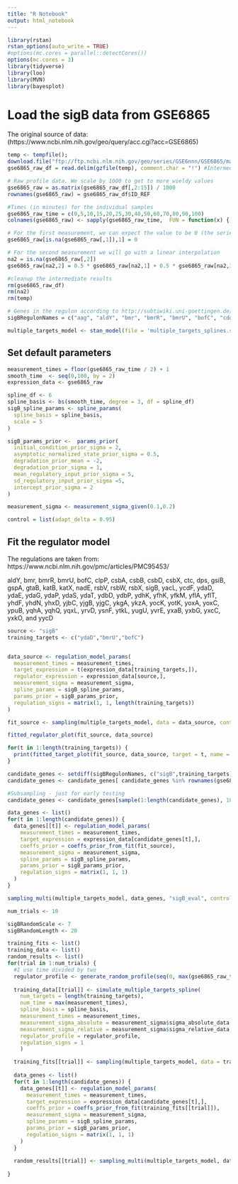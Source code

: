 ```yaml
---
title: "R Notebook"
output: html_notebook
---
```



```r
library(rstan)
rstan_options(auto_write = TRUE)
#options(mc.cores = parallel::detectCores())
options(mc.cores = 3)
library(tidyverse)
library(loo)
library(MVN)
library(bayesplot)
```


# Load the sigB data from GSE6865

The original source of data: (https://www.ncbi.nlm.nih.gov/geo/query/acc.cgi?acc=GSE6865)

```r
temp <- tempfile();
download.file("ftp://ftp.ncbi.nlm.nih.gov/geo/series/GSE6nnn/GSE6865/matrix/GSE6865_series_matrix.txt.gz", temp)
gse6865_raw_df = read.delim(gzfile(temp), comment.char = "!") #Intermediate data frame representation

# Raw profile data. We scale by 1000 to get to more wieldy values
gse6865_raw = as.matrix(gse6865_raw_df[,2:15]) / 1000
rownames(gse6865_raw) = gse6865_raw_df$ID_REF

#Times (in minutes) for the individual samples
gse6865_raw_time = c(0,5,10,15,20,25,30,40,50,60,70,80,90,100)
colnames(gse6865_raw) <- sapply(gse6865_raw_time,  FUN = function(x) { paste0(x,"min")})

# For the first measurement, we can expect the value to be 0 (the series are from germination)
gse6865_raw[is.na(gse6865_raw[,1]),1] = 0

# For the second measurement we will go with a linear interpolation
na2 = is.na(gse6865_raw[,2])
gse6865_raw[na2,2] = 0.5 * gse6865_raw[na2,1] + 0.5 * gse6865_raw[na2,3]

#cleanup the intermediate results
rm(gse6865_raw_df)
rm(na2)
rm(temp)

# Genes in the regulon according to http://subtiwiki.uni-goettingen.de/wiki/index.php/SigB_regulon as of 2017-02-09
sigBRegulonNames = c("aag", "aldY", "bmr", "bmrR", "bmrU", "bofC", "cdd", "chaA", "clpC", "clpP", "corA", "csbA", "csbB", "csbC", "csbD", "csbX", "ctc", "ctsR", "cypC", "disA", "dps", "era", "gabD", "gsiB", "gspA", "gtaB", "guaD", "hpf", "iolW", "ispD", "ispF", "katE", "katX", "mcsA", "mcsB", "mgsR", "mhqO", "mhqP", "nadE", "nhaX", "ohrB", "opuE", "phoP", "phoR", "plsC", "radA", "rnr", "rpmEB", "rsbRD", "rsbV", "rsbW", "rsbX",  "sodA", "spo0E", "spoVC", "spx", "trxA", "yaaH", "yaaI", "yacL", "ybyB", "ycbP", "ycdF", "ycdG", "yceC", "yceD", "yceE", "yceF", "yceG", "yceH", "ydaD", "ydaE", "ydaF", "ydaG", "ydaJ", "ydaK", "ydaL", "ydaM", "ydaN", "ydaP", "ydaS", "ydaT", "ydbD", "ydeC", "ydhK", "yerD", "yfhD", "yfhE", "yfhF", "yfhK", "yfhL", "yfhM", "yfkD", "yfkH", "yfkI", "yfkJ", "yfkM", "yfkS", "yfkT", "yflA", "yflH", "yflT", "ygxB", "yhcM", "yhdF", "yhdN", "yhxD", "yitT", "yjbC", "yjgB", "yjgC", "yjgD", "yjzE", "ykgA", "ykgB", "ykuT", "ykzI", "ylxP", "ymzB", "yoaA", "yocB", "yocK", "yoxB", "yoxC", "ypuB", "ypuC", "ypuD", "yqhB", "yqhP", "yqhQ", "yqjL", "yraA", "ysdB", "ysnF", "ytaB", "ytkL", "ytxG", "ytxH", "ytxJ", "yugU", "yuzA", "yvaK", "yvgN", "yvgO", "yvrE", "ywiE", "ywjC", "ywlB", "ywmE", "ywmF", "ywsB", "ywtG", "ywzA", "yxaB", "yxbG", "yxiS", "yxjI", "yxjJ", "yxkO", "yxnA", "yxzF", "yycD", "yczO", "ydaC", "yebE", "yebG", "yflD", "yflB", "yisP", "ipi", "yjlB", "ykzN", "spo0E", "yktC", "ykzC", "rbfA", "ytkC", "ytiB", "menC", "menE", "yuzH", "yvbG", "yvzE", "ywsA", "ywjA", "yydC", "yyzG", "yyzH", "yybO")


```
```r
multiple_targets_model <- stan_model(file = 'multiple_targets_splines.stan')

```


## Set default parameters
```r
measurement_times = floor(gse6865_raw_time / 2) + 1
smooth_time  <- seq(0,100, by = 2)
expression_data <- gse6865_raw

spline_df <- 6
spline_basis <- bs(smooth_time, degree = 3, df = spline_df)
sigB_spline_params <- spline_params(
  spline_basis = spline_basis,
  scale = 5
)

sigB_params_prior <-  params_prior(
  initial_condition_prior_sigma = 2,
  asymptotic_normalized_state_prior_sigma = 0.5,
  degradation_prior_mean = -2,
  degradation_prior_sigma = 1,
  mean_regulatory_input_prior_sigma = 5,
  sd_regulatory_input_prior_sigma =5,
  intercept_prior_sigma = 2
)

measurement_sigma <- measurement_sigma_given(0.1,0.2)

control = list(adapt_delta = 0.95)
```


## Fit the regulator model
The regulations are taken from:
https://www.ncbi.nlm.nih.gov/pmc/articles/PMC95453/

aldY, bmr, bmrR, bmrU, bofC, clpP, csbA, csbB, csbD, csbX, ctc, dps, gsiB, gspA, gtaB, katB, katX, nadE, rsbV, rsbW, rsbX, sigB, yacL, ycdF, ydaD, ydaE, ydaG, ydaP, ydaS, ydaT, ydbD, ydbP, ydhK, yfhK, yfkM, yflA, yflT, yhdF, yhdN, yhxD, yjbC, yjgB, yjgC, ykgA, ykzA, yocK, yotK, yoxA, yoxC, ypuB, yqhA, yqhQ, yqxL, yrvD, ysnF, ytkL, yugU, yvrE, yxaB, yxbG, yxcC, yxkO, and yycD

```r
source <- "sigB"
training_targets <- c("ydaD","bmrU","bofC")


data_source <- regulation_model_params(
  measurement_times = measurement_times,
  target_expression = t(expression_data[training_targets,]),
  regulator_expression = expression_data[source,],
  measurement_sigma = measurement_sigma,
  spline_params = sigB_spline_params,
  params_prior = sigB_params_prior,
  regulation_signs = matrix(1, 1, length(training_targets))
)

fit_source <- sampling(multiple_targets_model, data = data_source, control = control)

fitted_regulator_plot(fit_source, data_source)

for(t in 1:length(training_targets)) {
  print(fitted_target_plot(fit_source, data_source, target = t, name = training_targets[t]))
}
```

```r
candidate_genes <- setdiff(sigBRegulonNames, c("sigB",training_targets))
candidate_genes <- candidate_genes[ candidate_genes %in% rownames(gse6865_raw)]

#Subsampling - just for early testing
candidate_genes <- candidate_genes[sample(1:length(candidate_genes), 10)]

data_genes <- list()
for(t in 1:length(candidate_genes)) {
  data_genes[[t]] <- regulation_model_params(
    measurement_times = measurement_times,
    target_expression = expression_data[candidate_genes[t],],
    coeffs_prior = coeffs_prior_from_fit(fit_source),
    measurement_sigma = measurement_sigma,
    spline_params = sigB_spline_params,
    params_prior = sigB_params_prior,
    regulation_signs = matrix(1, 1, 1)
  )
}

sampling_multi(multiple_targets_model, data_genes, "sigB_eval", control = control)

```

```r
num_trials <- 10

sigBRandomScale <- 7
sigBRandomLength <- 20

training_fits <- list()
training_data <- list()
random_results <- list()
for(trial in 1:num_trials) { 
  #I use time divided by two
  regulator_profile <- generate_random_profile(seq(0, max(gse6865_raw_time), by = 2), sigBRandomScale, sigBRandomLength)
  
  training_data[[trial]] <- simulate_multiple_targets_spline(
    num_targets = length(training_targets), 
    num_time = max(measurement_times), 
    spline_basis = spline_basis, 
    measurement_times = measurement_times, 
    measurement_sigma_absolute = measurement_sigma$sigma_absolute_data, 
    measurement_sigma_relative = measurement_sigma$sigma_relative_data,
    regulator_profile = regulator_profile,
    regulation_signs = 1
    )

  training_fits[[trial]] <- sampling(multiple_targets_model, data = training_data[[trial]]$observed, control = control)
  
  data_genes <- list()
  for(t in 1:length(candidate_genes)) {
    data_genes[[t]] <- regulation_model_params(
      measurement_times = measurement_times,
      target_expression = expression_data[candidate_genes[t],],
      coeffs_prior = coeffs_prior_from_fit(training_fits[[trial]]),
      measurement_sigma = measurement_sigma,
      spline_params = sigB_spline_params,
      params_prior = sigB_params_prior,
      regulation_signs = matrix(1, 1, 1)
    )
  }
  
  random_results[[trial]] <- sampling_multi(multiple_targets_model, data_genes,file.path("sigB_eval",paste0("random_",trial)), control = control)
  
}

```

